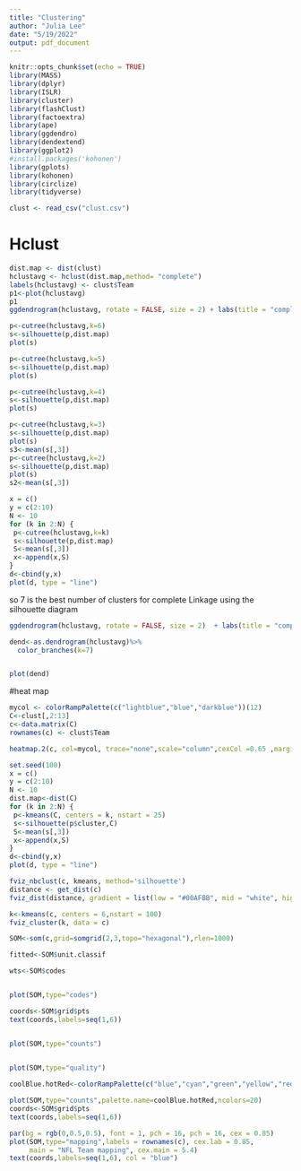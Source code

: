 ```yaml
---
title: "Clustering"
author: "Julia Lee"
date: "5/19/2022"
output: pdf_document
---
```


```r
knitr::opts_chunk$set(echo = TRUE)
library(MASS)
library(dplyr)
library(ISLR)
library(cluster)
library(flashClust)
library(factoextra)
library(ape)
library(ggdendro)
library(dendextend)
library(ggplot2)
#install.packages('kohonen') 
library(gplots)
library(kohonen)
library(circlize)
library(tidyverse)
```

```r
clust <- read_csv("clust.csv")
```

# Hclust

```r

dist.map <- dist(clust)
hclustavg <- hclust(dist.map,method= "complete")
labels(hclustavg) <- clust$Team
p1<-plot(hclustavg)
p1
ggdendrogram(hclustavg, rotate = FALSE, size = 2) + labs(title = "complete Linkage")
```
```r
p<-cutree(hclustavg,k=6)
s<-silhouette(p,dist.map)
plot(s)

p<-cutree(hclustavg,k=5)
s<-silhouette(p,dist.map)
plot(s)

p<-cutree(hclustavg,k=4)
s<-silhouette(p,dist.map)
plot(s)

p<-cutree(hclustavg,k=3)
s<-silhouette(p,dist.map)
plot(s)
s3<-mean(s[,3])
p<-cutree(hclustavg,k=2)
s<-silhouette(p,dist.map)
plot(s)
s2<-mean(s[,3])
```
```r
x = c()
y = c(2:10)
N <- 10
for (k in 2:N) {
 p<-cutree(hclustavg,k=k)
 s<-silhouette(p,dist.map)
 S<-mean(s[,3])
 x<-append(x,S)
}
d<-cbind(y,x)
plot(d, type = "line")
```



so 7 is the best number of clusters for complete Linkage using the silhouette diagram


```r
ggdendrogram(hclustavg, rotate = FALSE, size = 2)  + labs(title = "complete Linkage")
```

```r

dend<-as.dendrogram(hclustavg)%>%
  color_branches(k=7)


plot(dend)
```
#heat map

```r
mycol <- colorRampPalette(c("lightblue","blue","darkblue"))(12)
C<-clust[,2:13]
c<-data.matrix(C)
rownames(c) <- clust$Team

heatmap.2(c, col=mycol, trace="none",scale="column",cexCol =0.65 ,margins=c(7,5))
```

```r
set.seed(100)
x = c()
y = c(2:10)
N <- 10
dist.map<-dist(C)
for (k in 2:N) {
 p<-kmeans(C, centers = k, nstart = 25)
 s<-silhouette(p$cluster,C)
 S<-mean(s[,3])
 x<-append(x,S)
}
d<-cbind(y,x)
plot(d, type = "line")
```

```r

fviz_nbclust(c, kmeans, method='silhouette')
distance <- get_dist(c)
fviz_dist(distance, gradient = list(low = "#00AFBB", mid = "white", high = "#FC4E07"))
```



```r
k<-kmeans(c, centers = 6,nstart = 100)
fviz_cluster(k, data = c)
```

```r
SOM<-som(c,grid=somgrid(2,3,topo="hexagonal"),rlen=1000)

fitted<-SOM$unit.classif

wts<-SOM$codes


plot(SOM,type="codes")

coords<-SOM$grid$pts
text(coords,labels=seq(1,6))


plot(SOM,type="counts")
 

plot(SOM,type="quality")

coolBlue.hotRed<-colorRampPalette(c("blue","cyan","green","yellow","red"))

plot(SOM,type="counts",palette.name=coolBlue.hotRed,ncolors=20)
coords<-SOM$grid$pts
text(coords,labels=seq(1,6))
```

```r
par(bg = rgb(0,0.5,0.5), font = 1, pch = 16, pch = 16, cex = 0.85)
plot(SOM,type="mapping",labels = rownames(c), cex.lab = 0.85,
     main = "NFL Team mapping", cex.main = 5.4)
text(coords,labels=seq(1,6), col = "blue")
```

